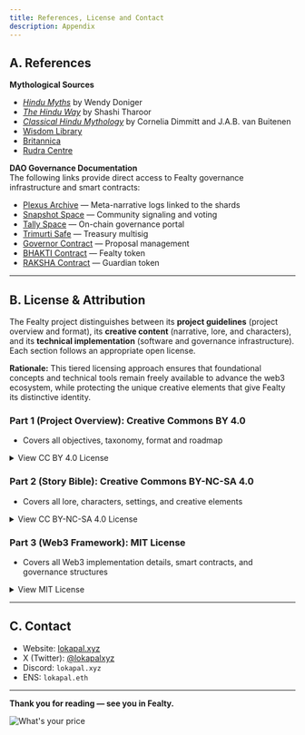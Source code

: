 ```yaml
---
title: References, License and Contact
description: Appendix
---
```


## A. References

**Mythological Sources**  
- *[Hindu Myths](https://www.amazon.com/Hindu-Myths-Sourcebook-Translated-Sanskrit/dp/0140449906/ref=sr_1_1?s=books&sr=1-1)* by Wendy Doniger  
- *[The Hindu Way](https://www.amazon.com/Hindu-Way-Shashi-Tharoor/dp/9388292855/ref=sr_1_5?s=books&sr=1-5)* by Shashi Tharoor  
- *[Classical Hindu Mythology](https://www.amazon.com/Classical-Hindu-Mythology-Sanskrit-Puranas/dp/0877221227/ref=sr_1_1?s=books&sr=1-1)* by Cornelia Dimmitt and J.A.B. van Buitenen  
- [Wisdom Library](https://www.wisdomlib.org/concept/lokapala)  
- [Britannica](https://www.britannica.com/topic/lokapala)  
- [Rudra Centre](https://www.rudraksha-ratna.com/articles/lokapala)  

**DAO Governance Documentation**  
The following links provide direct access to Fealty governance infrastructure and smart contracts:

- [Plexus Archive](https://basescan.org/address/0x52196f568ddcb414006349e09e04947cf0961a90) — Meta-narrative logs linked to the shards
- [Snapshot Space]() — Community signaling and voting  
- [Tally Space]() — On-chain governance portal  
- [Trimurti Safe]() — Treasury multisig  
- [Governor Contract]() — Proposal management  
- [BHAKTI Contract]() — Fealty token  
- [RAKSHA Contract]() — Guardian token 

---

## B. License & Attribution

The Fealty project distinguishes between its **project guidelines** (project overview and format), its **creative content** (narrative, lore, and characters), and its **technical implementation** (software and governance infrastructure). Each section follows an appropriate open license.

**Rationale:** This tiered licensing approach ensures that foundational concepts and technical tools remain freely available to advance the web3 ecosystem, while protecting the unique creative elements that give Fealty its distinctive identity.

### Part 1 (Project Overview): Creative Commons BY 4.0  
- Covers all objectives, taxonomy, format and roadmap

<details>
<summary>View CC BY 4.0 License</summary>

This work is licensed under a Creative Commons Attribution 4.0 International License.

You are free to:
- **Share** — copy and redistribute the material in any medium or format for any purpose, even commercially.
- **Adapt** — remix, transform, and build upon the material for any purpose, even commercially.

Under the following terms:
- **Attribution** — You must give appropriate credit, provide a link to the license, and indicate if changes were made. You may do so in any reasonable manner, but not in any way that suggests the licensor endorses you or your use.
- **No additional restrictions** — You may not apply legal terms or technological measures that legally restrict others from doing anything the license permits.

Full license text: https://creativecommons.org/licenses/by/4.0/legalcode.en

</details>


### Part 2 (Story Bible): Creative Commons BY-NC-SA 4.0  
- Covers all lore, characters, settings, and creative elements

<details>
<summary>View CC BY-NC-SA 4.0 License</summary>

This work is licensed under a Creative Commons Attribution-NonCommercial-ShareAlike 4.0 International License.

You are free to:
- **Share** — copy and redistribute the material in any medium or format.
- **Adapt** — remix, transform, and build upon the material.

Under the following terms:
- **Attribution** — You must give appropriate credit, provide a link to the license, and indicate if changes were made. You may do so in any reasonable manner, but not in any way that suggests the licensor endorses you or your use.
- **NonCommercial** — You may not use the material for commercial purposes.
- **ShareAlike** — If you remix, transform, or build upon the material, you must distribute your contributions under the same license.

Full license text: https://creativecommons.org/licenses/by-nc-sa/4.0/legalcode.en

</details>


### Part 3 (Web3 Framework): MIT License
- Covers all Web3 implementation details, smart contracts, and governance structures  

<details>
<summary>View MIT License</summary>

Copyright (c) 2025 lokapal.eth  

Permission is hereby granted, free of charge, to any person obtaining a copy of this software and associated documentation files (the "Software"), to deal in the Software without restriction, including without limitation the rights to use, copy, modify, merge, publish, distribute, sublicense, and/or sell copies of the Software, and to permit persons to whom the Software is furnished to do so, subject to the following conditions:  

The above copyright notice and this permission notice shall be included in all copies or substantial portions of the Software.  

THE SOFTWARE IS PROVIDED "AS IS", WITHOUT WARRANTY OF ANY KIND, EXPRESS OR IMPLIED, INCLUDING BUT NOT LIMITED TO THE WARRANTIES OF MERCHANTABILITY, FITNESS FOR A PARTICULAR PURPOSE AND NONINFRINGEMENT. IN NO EVENT SHALL THE AUTHORS OR COPYRIGHT HOLDERS BE LIABLE FOR ANY CLAIM, DAMAGES OR OTHER LIABILITY, WHETHER IN AN ACTION OF CONTRACT, TORT OR OTHERWISE, ARISING FROM, OUT OF OR IN CONNECTION WITH THE SOFTWARE OR THE USE OR OTHER DEALINGS IN THE SOFTWARE.  

</details>

---

## C. Contact

- Website: [lokapal.xyz](https://lokapal.xyz)  
- X (Twitter): [@lokapalxyz](https://x.com/lokapalxyz)  
- Discord: `lokapal.xyz`
- ENS: `lokapal.eth`  

---

**Thank you for reading — see you in Fealty.**

<Image 
    src="/images/fealty-banner.png" 
    alt="What's your price"
    width={1500} 
    height={500} 
    className="mx-auto"
/>
